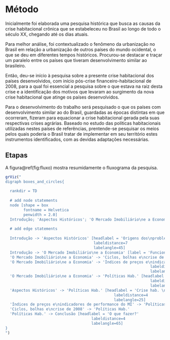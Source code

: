 # Método {#metodo}

Inicialmente foi elaborada uma pesquisa histórica que busca as causas da crise 
habitacional crônica que se estabeleceu no Brasil ao longo de todo o século XX,
chegando até os dias atuais.

Para melhor análise, foi contextualizado o fenômeno da urbanização no Brasil em
relação a urbanização de outros países do mundo ocidental, o que se deu em
diferentes tempos históricos. Procurou-se destacar e traçar um paralelo entre os
países que tiveram desenvolvimento similar ao brasileiro.

Então, deu-se início à pesquisa sobre a presente crise habitacional dos países
desenvolvidos, com início pós-crise financeiro-habitacional de 2008, para a
qual foi essencial a pesquisa sobre o que estava na raiz desta crise e a 
identificação dos motivos que levaram ao surgimento da nova crise habitacional
que atinge os países desenvolvidos.



Para o desenvolvimento do trabalho será pesquisado o que os países com
desenvolvimento similar ao do Brasil, guardadas as épocas distintas em que
ocorreram, fizeram para equacionar a crise habitacional gerada pela suas
respectivas crises agrárias. Baseado no estudo das políticas habitacionais
utilizadas nestes países de referências, prentende-se pesquisar os meios pelos
quais poderia o Brasil tratar de implementar em seu território estes
instrumentos identificados, com as devidas adaptações necessárias.

## Etapas

A figura\@ref(fig:fluxo) mostra resumidamente o fluxograma da pesquisa.

```r
grViz("
digraph boxes_and_circles{
  
  rankdir = TD
  
  # add node statements
  node [shape = box
        fontname = Helvetica
        penwidth = 2.0]
  Introdução; 'Aspectos Históricos'; 'O Mercado Imobiliário\ne a Economia'; 'Índices de preços e\nindicadores de performance do MI'; 'Ciclos, bolhas e\ncrise de 2008'; 'Políticas Hab.'; Conclusão
  
  # add edge statements
  
  Introdução -> 'Aspectos Históricos' [headlabel = 'Origens dos\nproblemas hab.:\nQuestão Agrária'
                                       labeldistance=7 
                                       labelangle=45]
  Introdução -> 'O Mercado Imobiliário\ne a Economia' [label = 'Funcionamento Atual']
  'O Mercado Imobiliário\ne a Economia' -> 'Ciclos, bolhas e\ncrise de 2008' [label = 'Fatores da\nCrise Financeira?']
  'O Mercado Imobiliário\ne a Economia' -> 'Índices de preços e\nindicadores de performance do MI' [headlabel = 'Como prever\nnovas crises?'
                                                                labeldistance=5
                                                                labelangle=45]
  'O Mercado Imobiliário\ne a Economia' -> 'Políticas Hab.' [headlabel = 'Novas crises\nhab.'
                                                                labeldistance=6
                                                                labelangle=-25]
  'Aspectos Históricos' -> 'Políticas Hab.' [headlabel = 'Crise hab. \ncrônica'
                                                labeldistance=4
                                                labelangle=25]
  'Índices de preços e\nindicadores de performance do MI' -> 'Políticas Hab.'
  'Ciclos, bolhas e\ncrise de 2008' -> 'Políticas Hab.'
  'Políticas Hab.' -> Conclusão [headlabel = 'O que fazer?'
                                      labeldistance=4
                                      labelangle=65]
}
")
```